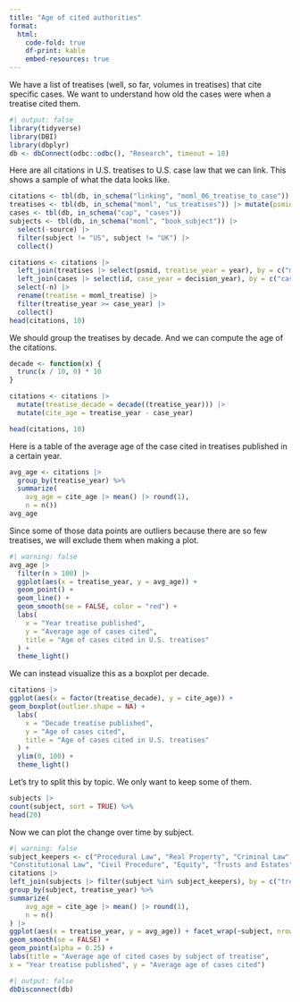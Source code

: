 ```yaml
---
title: "Age of cited authorities"
format: 
  html:
    code-fold: true
    df-print: kable
    embed-resources: true
---
```


We have a list of treatises (well, so far, volumes in treatises) that cite specific cases. We want to understand how old the cases were when a treatise cited them.

```r
#| output: false
library(tidyverse)
library(DBI)
library(dbplyr)
db <- dbConnect(odbc::odbc(), "Research", timeout = 10)
```

Here are all citations in U.S. treatises to U.S. case law that we can link. This shows a sample of what the data looks like.

```r
citations <- tbl(db, in_schema("linking", "moml_06_treatise_to_case"))
treatises <- tbl(db, in_schema("moml", "us_treatises")) |> mutate(psmid = as.character(psmid))
cases <- tbl(db, in_schema("cap", "cases"))
subjects <- tbl(db, in_schema("moml", "book_subject")) |>
  select(-source) |>
  filter(subject != "US", subject != "UK") |>
  collect()

citations <- citations |>
  left_join(treatises |> select(psmid, treatise_year = year), by = c("moml_treatise" = "psmid")) |>
  left_join(cases |> select(id, case_year = decision_year), by = c("case" = "id")) |>
  select(-n) |>
  rename(treatise = moml_treatise) |>
  filter(treatise_year >= case_year) |>
  collect()
head(citations, 10)
```

We should group the treatises by decade. And we can compute the age of the citations.

```r
decade <- function(x) {
  trunc(x / 10, 0) * 10
}

citations <- citations |> 
  mutate(treatise_decade = decade((treatise_year))) |>
  mutate(cite_age = treatise_year - case_year)

head(citations, 10)
```

Here is a table of the average age of the case cited in treatises published in a certain year. 

```r
avg_age <- citations |>
  group_by(treatise_year) %>%
  summarize(
    avg_age = cite_age |> mean() |> round(1),
    n = n()) 
avg_age
```

Since some of those data points are outliers because there are so few treatises, we will exclude them when making a plot.

```r
#| warning: false
avg_age |>
  filter(n > 100) |>
  ggplot(aes(x = treatise_year, y = avg_age)) + 
  geom_point() +
  geom_line() +
  geom_smooth(se = FALSE, color = "red") + 
  labs(
    x = "Year treatise published",
    y = "Average age of cases cited",
    title = "Age of cases cited in U.S. treatises"
  ) +
  theme_light()
```

We can instead visualize this as a boxplot per decade.

```r
citations |>
ggplot(aes(x = factor(treatise_decade), y = cite_age)) +
geom_boxplot(outlier.shape = NA) +
  labs(
    x = "Decade treatise published",
    y = "Age of cases cited",
    title = "Age of cases cited in U.S. treatises"
  ) +
  ylim(0, 100) +
  theme_light()
```

Let's try to split this by topic. We only want to keep some of them.

```r
subjects |>
count(subject, sort = TRUE) %>% 
head(20)
```

Now we can plot the change over time by subject.

```r
#| warning: false
subject_keepers <- c("Procedural Law", "Real Property", "Criminal Law",
"Constitutional Law", "Civil Procedure", "Equity", "Trusts and Estates", "Family Law")
citations |>
left_join(subjects |> filter(subject %in% subject_keepers), by = c("treatise" = "psmid"), multiple = 'all') |>
group_by(subject, treatise_year) %>%
summarize(
    avg_age = cite_age |> mean() |> round(1),
    n = n()
) |>
ggplot(aes(x = treatise_year, y = avg_age)) + facet_wrap(~subject, nrow = 3, scales = "free_y") + 
geom_smooth(se = FALSE) + 
geom_point(alpha = 0.25) +
labs(title = "Average age of cited cases by subject of treatise",
x = "Year treatise published", y = "Average age of cases cited")
```


```r
#| output: false
dbDisconnect(db)
```
